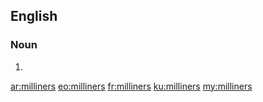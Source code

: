 {{also|Milliners|milliner's}}

==English==

===Noun===
{{head|en|noun plural form}}

# {{plural of|milliner|lang=en}}

[[ar:milliners]]
[[eo:milliners]]
[[fr:milliners]]
[[ku:milliners]]
[[my:milliners]]